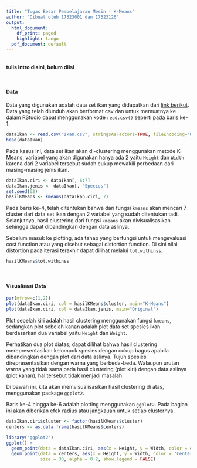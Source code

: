 ---
title: "Tugas Besar Pembelajaran Mesin - K-Means"
author: "Dibuat oleh 17523001 dan 17523126"
output:
  html_document:
    df_print: paged
    highlight: tango
  pdf_document: default
---
</br>
**tulis intro disini, belum diisi**

</br>

#### Data
Data yang digunakan adalah data set ikan yang didapatkan dari [link berikut](https://www.kaggle.com/aungpyaeap/fish-market). Data yang telah diunduh akan berformat csv dan untuk memuatnya ke dalam RStudio dapat menggunakan kode `read.csv()` seperti pada baris ke-1.

```{r message=FALSE, warning=FALSE, attr.source = ".numberLines"}
dataIkan <- read.csv("Ikan.csv", stringsAsFactors=TRUE, fileEncoding="UTF-8-BOM")
head(dataIkan)
```

Pada kasus ini, data set ikan akan di-clustering menggunakan metode K-Means, variabel yang akan digunakan hanya ada 2 yaitu `Height` dan `Width` karena dari 2 variabel tersebut sudah cukup mewakili perbedaan dari masing-masing jenis ikan.

```{r message=FALSE, warning=FALSE, attr.source = ".numberLines"}
dataIkan.ciri <- dataIkan[, 6:7]
dataIkan.jenis <- dataIkan[, "Species"]
set.seed(62)
hasilKMeans <- kmeans(dataIkan.ciri, 7)
```
Pada baris ke-4, telah ditentukan bahwa dari fungsi `kmeans` akan mencari 7 cluster dari data set ikan dengan 2 variabel yang sudah ditentukan tadi. Selanjutnya, hasil clustering dari fungsi `kmeans` akan divisualisasikan sehingga dapat dibandingkan dengan data aslinya.

Sebelum masuk ke plotting, ada tahap yang berfungsi untuk mengevaluasi cost function atau yang disebut sebagai distortion function. Di sini nilai distortion pada iterasi terakhir dapat dilihat melalui `tot.withinss`.

```{r message=FALSE, warning=FALSE, attr.source = ".numberLines"}
hasilKMeans$tot.withinss
```

</br>

#### Visualisasi Data

```{r message=FALSE, warning=FALSE, attr.source = ".numberLines"}
par(mfrow=c(1,2))
plot(dataIkan.ciri, col = hasilKMeans$cluster, main="K-Means")
plot(dataIkan.ciri, col = dataIkan.jenis, main="Original")
```

Plot sebelah kiri adalah hasil clustering menggunakan fungsi `kmeans`, sedangkan plot sebelah kanan adalah plot data set spesies ikan berdasarkan dua variabel yaitu `Height` dan `Weight`. 

Perhatikan dua plot diatas, dapat dilihat bahwa hasil clustering merepresentasikan kelompok spesies dengan cukup bagus apabila dibandingkan dengan plot dari data aslinya. Tujuh spesies direpresentasikan dengan warna yang berbeda-beda. Walaupun urutan warna yang tidak sama pada hasil clustering (plot kiri) dengan data aslinya (plot kanan), hal tersebut tidak menjadi masalah.

Di bawah ini, kita akan memvisualisasikan hasil clustering di atas, menggunakan package `ggplot2`. 

Baris ke-4 hingga ke-6 adalah plotting menggunakan `ggplot2`. Pada bagian ini akan diberikan efek radius atau jangkauan untuk setiap clusternya. 

```{r message=FALSE, warning=FALSE, attr.source = ".numberLines"}
dataIkan.ciri$cluster <- factor(hasilKMeans$cluster)
centers <- as.data.frame(hasilKMeans$centers)

library("ggplot2")
ggplot() + 
  geom_point(data = dataIkan.ciri, aes(x = Height, y = Width, color = cluster)) + 
  geom_point(data = centers, aes(x = Height, y = Width, color = "Center"), 
             size = 30, alpha = 0.2, show.legend = FALSE)
```



